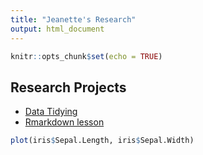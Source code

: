 ```yaml
---
title: "Jeanette's Research"
output: html_document
---
```


```r
knitr::opts_chunk$set(echo = TRUE)
```

## Research Projects

- [Data Tidying](Rmd/data-tidying.html)
- [Rmarkdown lesson](Rmd/rmarkdown-lesson.html)


```r
plot(iris$Sepal.Length, iris$Sepal.Width)
```


